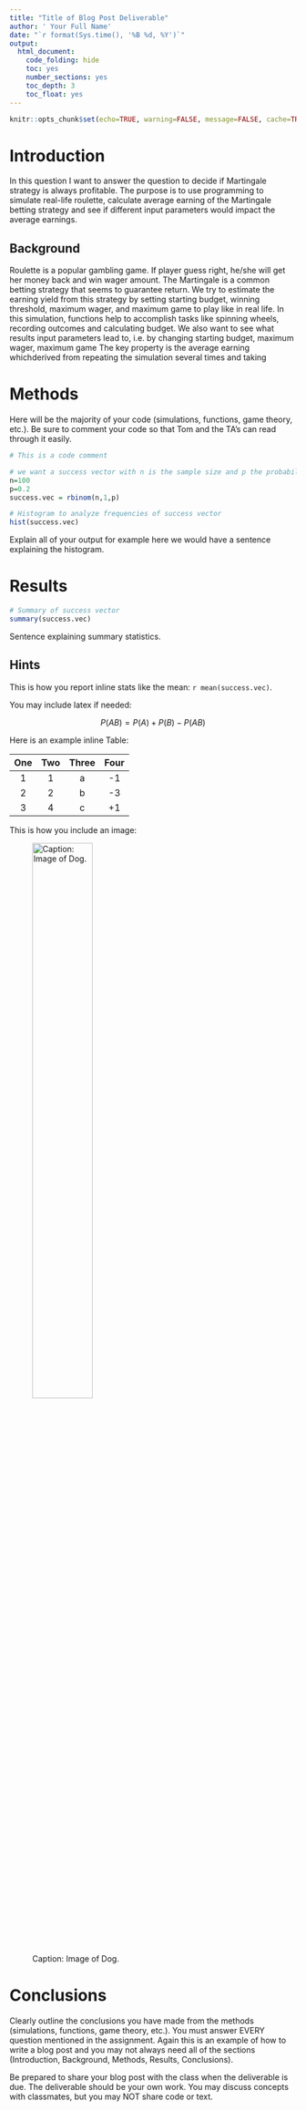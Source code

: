 ```yaml
---
title: "Title of Blog Post Deliverable"
author: ' Your Full Name'
date: "`r format(Sys.time(), '%B %d, %Y')`"
output:
  html_document:
    code_folding: hide
    toc: yes
    number_sections: yes
    toc_depth: 3
    toc_float: yes
---
```


```r
knitr::opts_chunk$set(echo=TRUE, warning=FALSE, message=FALSE, cache=TRUE)
```

# Introduction 

In this question I want to answer the question to decide if Martingale strategy is always profitable. The purpose is to use programming to simulate real-life roulette, calculate average earning of the Martingale betting strategy and see if different input parameters would impact the average earnings. 

## Background

Roulette is a popular gambling game. If player guess right, he/she will get her money back and win wager amount. The Martingale is a common betting strategy that seems to guarantee return. We try to estimate the earning yield from this strategy by setting starting budget, winning threshold, maximum wager, and maximum game to  play like in real life. 
In this simulation, functions help to accomplish tasks like spinning wheels, recording outcomes and calculating budget. We also want to see what results input parameters lead to, i.e. by changing starting budget, maximum wager, maximum game  The key property is the average earning whichderived from repeating the simulation several times and taking

# Methods

Here will be the majority of your code (simulations, functions, game theory, etc.). Be sure to comment your code so that Tom and the TA’s can read through it easily.

```r
# This is a code comment

# we want a success vector with n is the sample size and p the probability of success
n=100
p=0.2
success.vec = rbinom(n,1,p)

# Histogram to analyze frequencies of success vector
hist(success.vec)
```

Explain all of your output for example here we would have a sentence explaining the histogram.

# Results

```r
# Summary of success vector
summary(success.vec)
```

Sentence explaining summary statistics.

## Hints

This is how you report inline stats like the mean: `r mean(success.vec)`.

You may include latex if needed: 

$$P(AB)=P(A)+ P(B) - P(AB)$$

Here is an example inline Table:

| One | Two | Three | Four |
|:---:|:---:|:-----:|:----:|
|  1  |   1 |  a    |  -1  |
|  2  |   2 |  b    |   -3 |
|  3  |   4 |  c    |   +1 |

This is how you include an image:

![Caption: Image of Dog.](/Users/meganhollister/Library/Mobile Documents/com~apple~CloudDocs/Documents/Vanderbilt/Fall 2020/TA DS Prob/TA-Resources-DS-5620/Blog Template/dog.png){#id .class width=50% height=50%}

# Conclusions

Clearly outline the conclusions you have made from the methods (simulations, functions, game theory, etc.). You must answer EVERY question mentioned in the assignment. Again this is an example of how to write a blog post and you may not always need all of the sections (Introduction, Background, Methods, Results, Conclusions).

Be prepared to share your blog post with the class when the deliverable is due. The deliverable should be your own work. You may discuss concepts with classmates, but you may NOT share code or text.

